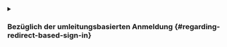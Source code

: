<details>
<summary>

### Bezüglich der umleitungsbasierten Anmeldung \{#regarding-redirect-based-sign-in}

</summary>

1. Dieser Authentifizierungsprozess folgt dem [OpenID Connect (OIDC)](https://openid.net/specs/openid-connect-core-1_0.html) Protokoll, und Logto erzwingt strenge Sicherheitsmaßnahmen, um die Benutzeranmeldung zu schützen.
2. Wenn du mehrere Apps hast, kannst du denselben Identitätsanbieter (Logto) verwenden. Sobald sich der Benutzer bei einer App anmeldet, wird Logto den Anmeldeprozess automatisch abschließen, wenn der Benutzer auf eine andere App zugreift.

Um mehr über die Gründe und Vorteile der umleitungsbasierten Anmeldung zu erfahren, siehe [Logto-Anmeldeerfahrung erklärt](/concepts/sign-in-experience).

</details>
